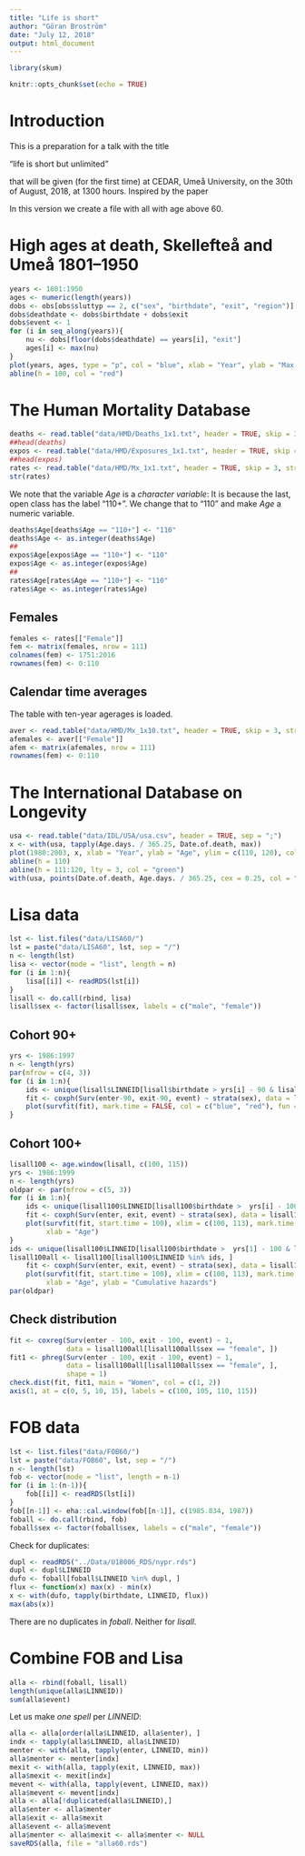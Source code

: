 ```yaml
---
title: "Life is short"
author: "Göran Broström"
date: "July 12, 2018"
output: html_document
---
```


```r
library(skum)
```

```r
knitr::opts_chunk$set(echo = TRUE)
```

# Introduction

This is a preparation for a talk with the title

"life is short but unlimited"

that will be given (for the first time) at CEDAR, Umeå University, on the 30th of August, 2018, at 1300 hours. Inspired by the paper

In this version we create a file with all with age above 60.

# High ages at death, Skellefteå and Umeå 1801--1950

```r
years <- 1801:1950
ages <- numeric(length(years))
dobs <- obs[obs$sluttyp == 2, c("sex", "birthdate", "exit", "region")]
dobs$deathdate <- dobs$birthdate + dobs$exit
dobs$event <- 1
for (i in seq_along(years)){
    nu <- dobs[floor(dobs$deathdate) == years[i], "exit"]
    ages[i] <- max(nu)
}
plot(years, ages, type = "p", col = "blue", xlab = "Year", ylab = "Max death age") 
abline(h = 100, col = "red")
```

# The Human Mortality Database

```r
deaths <- read.table("data/HMD/Deaths_1x1.txt", header = TRUE, skip = 3, stringsAsFactors = FALSE, na.strings = ".")
##head(deaths)
expos <- read.table("data/HMD/Exposures_1x1.txt", header = TRUE, skip = 3, stringsAsFactors = FALSE, na.strings = ".")
##head(expos)
rates <- read.table("data/HMD/Mx_1x1.txt", header = TRUE, skip = 3, stringsAsFactors = FALSE, na.strings = ".")
str(rates)
```

We note that the variable *Age* is a *character variable*: It is because the last, open class has the label "110+". We change that to "110" and make *Age* a numeric variable.

```r
deaths$Age[deaths$Age == "110+"] <- "110"
deaths$Age <- as.integer(deaths$Age)
##
expos$Age[expos$Age == "110+"] <- "110"
expos$Age <- as.integer(expos$Age)
##
rates$Age[rates$Age == "110+"] <- "110"
rates$Age <- as.integer(rates$Age)
```

## Females

```r
females <- rates[["Female"]]
fem <- matrix(females, nrow = 111)
colnames(fem) <- 1751:2016
rownames(fem) <- 0:110
```

## Calendar time averages 

The table with ten-year agerages is loaded.

```r
aver <- read.table("data/HMD/Mx_1x10.txt", header = TRUE, skip = 3, stringsAsFactors = FALSE, na.strings = ".")
afemales <- aver[["Female"]]
afem <- matrix(afemales, nrow = 111)
rownames(fem) <- 0:110
```

# The International Database on Longevity

```r
usa <- read.table("data/IDL/USA/usa.csv", header = TRUE, sep = ";")
x <- with(usa, tapply(Age.days. / 365.25, Date.of.death, max))
plot(1980:2003, x, xlab = "Year", ylab = "Age", ylim = c(110, 120), col = "blue")
abline(h = 110)
abline(h = 111:120, lty = 3, col = "green")    
with(usa, points(Date.of.death, Age.days. / 365.25, cex = 0.25, col = "blue"))
```

# Lisa data

```r
lst <- list.files("data/LISA60/")
lst = paste("data/LISA60", lst, sep = "/")
n <- length(lst)
lisa <- vector(mode = "list", length = n)
for (i in 1:n){
    lisa[[i]] <- readRDS(lst[i])
}
lisall <- do.call(rbind, lisa)
lisall$sex <- factor(lisall$sex, labels = c("male", "female"))
```

## Cohort 90+

```r
yrs <- 1986:1997
n <- length(yrs)
par(mfrow = c(4, 3))
for (i in 1:n){
    ids <- unique(lisall$LINNEID[lisall$birthdate > yrs[i] - 90 & lisall$birthdate <= yrs[i] - 89])
    fit <- coxph(Surv(enter-90, exit-90, event) ~ strata(sex), data = lisall[lisall$LINNEID %in% ids, ])
    plot(survfit(fit), mark.time = FALSE, col = c("blue", "red"), fun = "cumhaz", main = yrs[i])
}
```

## Cohort 100+

```r
lisall100 <- age.window(lisall, c(100, 115))
yrs <- 1986:1999
n <- length(yrs)
oldpar <- par(mfrow = c(5, 3))
for (i in 1:n){
    ids <- unique(lisall100$LINNEID[lisall100$birthdate >  yrs[i] - 100 & lisall100$birthdate <= yrs[i] - 99])
    fit <- coxph(Surv(enter, exit, event) ~ strata(sex), data = lisall100[lisall100$LINNEID %in% ids, ])
    plot(survfit(fit, start.time = 100), xlim = c(100, 113), mark.time = FALSE, col = c("blue", "red"), fun = "cumhaz", main = yrs[i], ylim = c(0, 6.5),
         xlab = "Age")
}
ids <- unique(lisall100$LINNEID[lisall100$birthdate >  yrs[1] - 100 & lisall100$birthdate <= yrs[n] - 99])
lisall100all <- lisall100[lisall100$LINNEID %in% ids, ]
    fit <- coxph(Surv(enter, exit, event) ~ strata(sex), data = lisall100all)
    plot(survfit(fit, start.time = 100), xlim = c(100, 113), mark.time = FALSE, col = c("blue", "red"), fun = "cumhaz", main = "1986-1999", ylim = c(0, 6.5),
         xlab = "Age", ylab = "Cumulative hazards")
par(oldpar)
```

## Check distribution

```r
fit <- coxreg(Surv(enter - 100, exit - 100, event) ~ 1, 
              data = lisall100all[lisall100all$sex == "female", ])
fit1 <- phreg(Surv(enter - 100, exit - 100, event) ~ 1, 
              data = lisall100all[lisall100all$sex == "female", ],
              shape = 1)
check.dist(fit, fit1, main = "Women", col = c(1, 2))
axis(1, at = c(0, 5, 10, 15), labels = c(100, 105, 110, 115))
```

# FOB data

```r
lst <- list.files("data/FOB60/")
lst = paste("data/FOB60", lst, sep = "/")
n <- length(lst)
fob <- vector(mode = "list", length = n-1)
for (i in 1:(n-1)){
    fob[[i]] <- readRDS(lst[i])
}
fob[[n-1]] <- eha::cal.window(fob[[n-1]], c(1985.834, 1987))
foball <- do.call(rbind, fob)
foball$sex <- factor(foball$sex, labels = c("male", "female"))
```

Check for duplicates:

```r
dupl <- readRDS("../Data/U18006_RDS/nypr.rds")
dupl <- dupl$LINNEID
dufo <- foball[foball$LINNEID %in% dupl, ]
flux <- function(x) max(x) - min(x)
x <- with(dufo, tapply(birthdate, LINNEID, flux))
max(abs(x))
```

There are no duplicates in *foball*. Neither for *lisall*.

# Combine FOB and Lisa

```r
alla <- rbind(foball, lisall)
length(unique(alla$LINNEID))
sum(alla$event)
```
Let us make *one spell* per *LINNEID*:

```r
alla <- alla[order(alla$LINNEID, alla$enter), ]
indx <- tapply(alla$LINNEID, alla$LINNEID)
menter <- with(alla, tapply(enter, LINNEID, min))
alla$menter <- menter[indx]
mexit <- with(alla, tapply(exit, LINNEID, max))
alla$mexit <- mexit[indx]
mevent <- with(alla, tapply(event, LINNEID, max))
alla$mevent <- mevent[indx]
alla <- alla[!duplicated(alla$LINNEID),]
alla$enter <- alla$menter
alla$exit <- alla$mexit
alla$event <- alla$mevent
alla$menter <- alla$mexit <- alla$menter <- NULL
saveRDS(alla, file = "alla60.rds")
```

